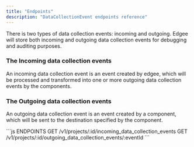 ```yaml
---
title: "Endpoints"
description: "DataCollectionEvent endpoints reference"
---
```


There is two types of data collection events: incoming and outgoing. 
Edgee will store both incoming and outgoing data collection events for debugging and auditing purposes.

### The Incoming data collection events

An incoming data collection event is an event created by edgee, which will be processed and transformed into one or more outgoing data collection events by the components.

### The Outgoing data collection events

An outgoing data collection event is an event created by a component, which will be sent to the destination specified by the component.


<RequestExample>
```js ENDPOINTS
GET /v1/projects/:id/incoming_data_collection_events
GET /v1/projects/:id/outgoing_data_collection_events/:eventId
```
</RequestExample>


